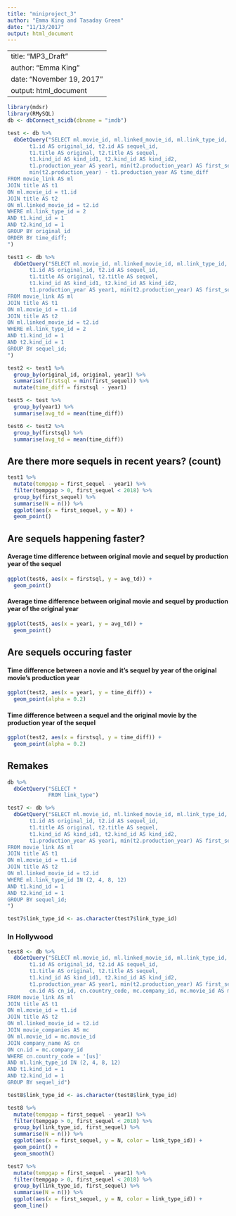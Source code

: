 ```yaml
---
title: "miniproject_3"
author: "Emma King and Tasaday Green"
date: "11/13/2017"
output: html_document
---
```

---
title: "MP3_Draft"
author: "Emma King"
date: "November 19, 2017"
output: html_document
---


```r
library(mdsr)
library(RMySQL)
db <- dbConnect_scidb(dbname = "imdb")
```

```r
test <- db %>%
  dbGetQuery("SELECT ml.movie_id, ml.linked_movie_id, ml.link_type_id, 
	   t1.id AS original_id, t2.id AS sequel_id, 
       t1.title AS original, t2.title AS sequel,
       t1.kind_id AS kind_id1, t2.kind_id AS kind_id2,
       t1.production_year AS year1, min(t2.production_year) AS first_sequel,
       min(t2.production_year) - t1.production_year AS time_diff
FROM movie_link AS ml
JOIN title AS t1
ON ml.movie_id = t1.id 
JOIN title AS t2
ON ml.linked_movie_id = t2.id
WHERE ml.link_type_id = 2
AND t1.kind_id = 1
AND t2.kind_id = 1
GROUP BY original_id
ORDER BY time_diff;
")
```

```r
test1 <- db %>%
  dbGetQuery("SELECT ml.movie_id, ml.linked_movie_id, ml.link_type_id, 
	   t1.id AS original_id, t2.id AS sequel_id, 
       t1.title AS original, t2.title AS sequel,
       t1.kind_id AS kind_id1, t2.kind_id AS kind_id2,
       t1.production_year AS year1, min(t2.production_year) AS first_sequel
FROM movie_link AS ml
JOIN title AS t1
ON ml.movie_id = t1.id 
JOIN title AS t2
ON ml.linked_movie_id = t2.id
WHERE ml.link_type_id = 2
AND t1.kind_id = 1
AND t2.kind_id = 1
GROUP BY sequel_id;
")
```

```r
test2 <- test1 %>%
  group_by(original_id, original, year1) %>%
  summarise(firstsql = min(first_sequel)) %>%
  mutate(time_diff = firstsql - year1)
```

```r
test5 <- test %>%
  group_by(year1) %>%
  summarise(avg_td = mean(time_diff))
```

```r
test6 <- test2 %>%
  group_by(firstsql) %>%
  summarise(avg_td = mean(time_diff))
```

## Are there more sequels in recent years? (count)

```r
test1 %>%
  mutate(tempgap = first_sequel - year1) %>%
  filter(tempgap > 0, first_sequel < 2018) %>%
  group_by(first_sequel) %>%
  summarise(N = n()) %>%
  ggplot(aes(x = first_sequel, y = N)) +
  geom_point()
```


## Are sequels happening faster?

#### Average time difference between original movie and sequel by production year of the sequel

```r
ggplot(test6, aes(x = firstsql, y = avg_td)) +
  geom_point()
```

#### Average time difference between original movie and sequel by production year of the original year

```r
ggplot(test5, aes(x = year1, y = avg_td)) +
  geom_point()
```


## Are sequels occuring faster

#### Time difference between a novie and it's sequel by year of the original movie's production year

```r
ggplot(test2, aes(x = year1, y = time_diff)) +
  geom_point(alpha = 0.2)
```

#### Time difference between a sequel and the original movie by the production year of the sequel

```r
ggplot(test2, aes(x = firstsql, y = time_diff)) +
  geom_point(alpha = 0.2)
```


## Remakes

```r
db %>%
  dbGetQuery("SELECT *
             FROM link_type")
```

```r
test7 <- db %>%
  dbGetQuery("SELECT ml.movie_id, ml.linked_movie_id, ml.link_type_id, 
	   t1.id AS original_id, t2.id AS sequel_id, 
       t1.title AS original, t2.title AS sequel,
       t1.kind_id AS kind_id1, t2.kind_id AS kind_id2,
       t1.production_year AS year1, min(t2.production_year) AS first_sequel
FROM movie_link AS ml
JOIN title AS t1
ON ml.movie_id = t1.id 
JOIN title AS t2
ON ml.linked_movie_id = t2.id
WHERE ml.link_type_id IN (2, 4, 8, 12)
AND t1.kind_id = 1
AND t2.kind_id = 1
GROUP BY sequel_id;
")

test7$link_type_id <- as.character(test7$link_type_id)
```

### In Hollywood

```r
test8 <- db %>%
  dbGetQuery("SELECT ml.movie_id, ml.linked_movie_id, ml.link_type_id, 
	   t1.id AS original_id, t2.id AS sequel_id, 
       t1.title AS original, t2.title AS sequel,
       t1.kind_id AS kind_id1, t2.kind_id AS kind_id2,
       t1.production_year AS year1, min(t2.production_year) AS first_sequel,
       cn.id AS cn_id, cn.country_code, mc.company_id, mc.movie_id AS mc_id
FROM movie_link AS ml
JOIN title AS t1
ON ml.movie_id = t1.id 
JOIN title AS t2
ON ml.linked_movie_id = t2.id
JOIN movie_companies AS mc
ON ml.movie_id = mc.movie_id
JOIN company_name AS cn
ON cn.id = mc.company_id
WHERE cn.country_code = '[us]'
AND ml.link_type_id IN (2, 4, 8, 12)
AND t1.kind_id = 1
AND t2.kind_id = 1
GROUP BY sequel_id") 

test8$link_type_id <- as.character(test8$link_type_id)
```

```r
test8 %>%
  mutate(tempgap = first_sequel - year1) %>%
  filter(tempgap > 0, first_sequel < 2018) %>%
  group_by(link_type_id, first_sequel) %>%
  summarise(N = n()) %>%
  ggplot(aes(x = first_sequel, y = N, color = link_type_id)) +
  geom_point() +
  geom_smooth()
```

```r
test7 %>%
  mutate(tempgap = first_sequel - year1) %>%
  filter(tempgap > 0, first_sequel < 2018) %>%
  group_by(link_type_id, first_sequel) %>%
  summarise(N = n()) %>%
  ggplot(aes(x = first_sequel, y = N, color = link_type_id)) +
  geom_line()
```

